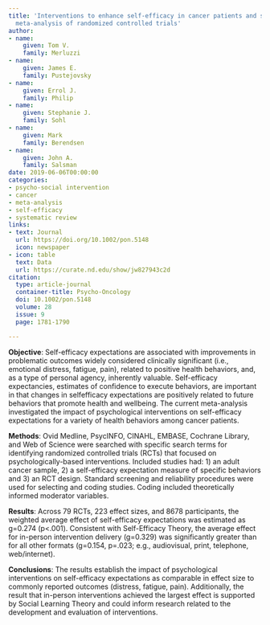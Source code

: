 ```yaml
---
title: 'Interventions to enhance self-efficacy in cancer patients and survivors: A
  meta-analysis of randomized controlled trials'
author:
- name:
    given: Tom V.
    family: Merluzzi
- name:
    given: James E.
    family: Pustejovsky
- name:
    given: Errol J.
    family: Philip
- name:
    given: Stephanie J.
    family: Sohl
- name:
    given: Mark
    family: Berendsen
- name:
    given: John A.
    family: Salsman
date: 2019-06-06T00:00:00
categories:
- psycho-social intervention
- cancer
- meta-analysis
- self-efficacy
- systematic review
links:
- text: Journal
  url: https://doi.org/10.1002/pon.5148
  icon: newspaper
- icon: table
  text: Data
  url: https://curate.nd.edu/show/jw827943c2d
citation:
  type: article-journal
  container-title: Psycho-Oncology
  doi: 10.1002/pon.5148
  volume: 28
  issue: 9
  page: 1781-1790

---
```


__Objective__: Self-efficacy expectations are associated with improvements in problematic outcomes widely considered clinically significant (i.e., emotional distress, fatigue, pain), related to positive health behaviors, and, as a type of personal agency, inherently valuable. Self-efficacy expectancies, estimates of confidence to execute behaviors, are important in that changes in selfefficacy expectations are positively related to future behaviors that promote health and wellbeing. The current meta-analysis investigated the impact of psychological interventions on self-efficacy expectations for a variety of health behaviors among cancer patients. 

__Methods__: Ovid Medline, PsycINFO, CINAHL, EMBASE, Cochrane Library, and Web of Science were searched with specific search terms for identifying randomized controlled trials (RCTs) that focused on psychologically-based interventions. Included studies had: 1) an adult cancer sample, 2) a self-efficacy expectation measure of specific behaviors and 3) an RCT design. Standard screening and reliability procedures were used for selecting and coding studies. Coding included theoretically informed moderator variables. 

__Results__: Across 79 RCTs, 223 effect sizes, and 8678 participants, the weighted average effect of self-efficacy expectations was estimated as g=0.274 (p<.001). Consistent with Self-Efficacy Theory, the average effect for in-person intervention delivery (g=0.329) was significantly greater than for all other formats (g=0.154, p=.023; e.g., audiovisual, print, telephone, web/internet). 

__Conclusions__: The results establish the impact of psychological interventions on self-efficacy expectations as comparable in effect size to commonly reported outcomes (distress, fatigue, pain). Additionally, the result that in-person interventions achieved the largest effect is supported by Social Learning Theory and could inform research related to the development and evaluation of interventions.

